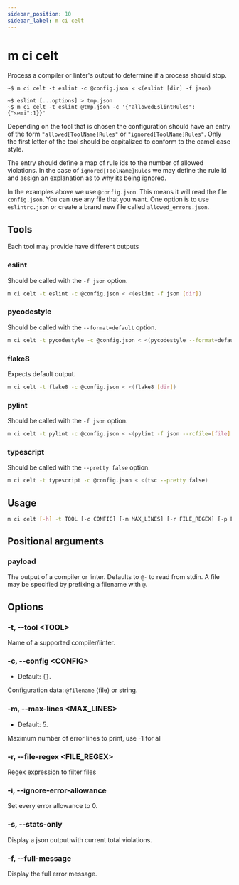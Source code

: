 ```yaml
---
sidebar_position: 10
sidebar_label: m ci celt
---
```


# m ci celt

Process a compiler or linter's output to determine if a process should stop.

```shell
~$ m ci celt -t eslint -c @config.json < <(eslint [dir] -f json)

~$ eslint [...options] > tmp.json
~$ m ci celt -t eslint @tmp.json -c '{"allowedEslintRules":{"semi":1}}'
```

Depending on the tool that is chosen the configuration should have an entry of
the form `"allowed[ToolName]Rules"` or `"ignored[ToolName]Rules"`. Only the
first letter of the tool should be capitalized to conform to the camel case
style.

The entry should define a map of rule ids to the number of allowed violations.
In the case of `ignored[ToolName]Rules` we may define the rule id and assign an
explanation as to why its being ignored.

In the examples above we use `@config.json`. This means it will read the file
`config.json`. You can use any file that you want. One option is to use
`eslintrc.json` or create a brand new file called `allowed_errors.json`.

## Tools

Each tool may provide have different outputs

### eslint

Should be called with the `-f json` option.

```bash
m ci celt -t eslint -c @config.json < <(eslint -f json [dir])
```

### pycodestyle

Should be called with the `--format=default` option.

```bash
m ci celt -t pycodestyle -c @config.json < <(pycodestyle --format=default [dir])
```

### flake8

Expects default output.

```bash
m ci celt -t flake8 -c @config.json < <(flake8 [dir])
```

### pylint

Should be called with the `-f json` option.

```bash
m ci celt -t pylint -c @config.json < <(pylint -f json --rcfile=[file] [dir])
```

### typescript

Should be called with the `--pretty false` option.

```bash
m ci celt -t typescript -c @config.json < <(tsc --pretty false)
```

## Usage

```sh
m ci celt [-h] -t TOOL [-c CONFIG] [-m MAX_LINES] [-r FILE_REGEX] [-p FILE_PREFIX] [-i] [-s] [-f] [--traceback] [payload]
```

## Positional arguments

### payload

The output of a compiler or linter. Defaults to `@-` to read from stdin. A file
may be specified by prefixing a filename with `@`.

## Options

### -t, --tool &lt;TOOL>

Name of a supported compiler/linter.

### -c, --config &lt;CONFIG>

- Default: `{}`.

Configuration data: `@filename` (file) or string.

### -m, --max-lines &lt;MAX_LINES>

- Default: 5.

Maximum number of error lines to print, use -1 for all

### -r, --file-regex &lt;FILE_REGEX>

Regex expression to filter files

### -i, --ignore-error-allowance

Set every error allowance to 0.

### -s, --stats-only

Display a json output with current total violations.

### -f, --full-message

Display the full error message.
